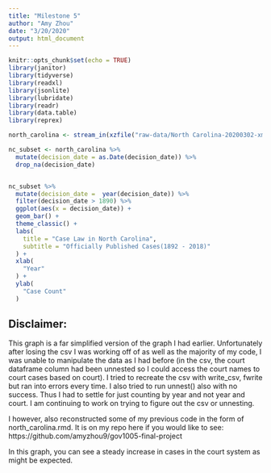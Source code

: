```yaml
---
title: "Milestone 5"
author: "Amy Zhou"
date: "3/20/2020"
output: html_document
---
```


```r
knitr::opts_chunk$set(echo = TRUE)
library(janitor)
library(tidyverse)
library(readxl)
library(jsonlite)
library(lubridate)
library(readr)
library(data.table)
library(reprex)
```
```r
north_carolina <- stream_in(xzfile("raw-data/North Carolina-20200302-xml/data/data.jsonl.xz")) 


```

```r


nc_subset <- north_carolina %>% 
  mutate(decision_date = as.Date(decision_date)) %>% 
  drop_na(decision_date) 



```
```r
nc_subset %>% 
  mutate(decision_date =  year(decision_date)) %>% 
  filter(decision_date > 1890) %>% 
  ggplot(aes(x = decision_date)) +
  geom_bar() +
  theme_classic() +
  labs(
    title = "Case Law in North Carolina",
    subtitle = "Officially Published Cases(1892 - 2018)"
  ) +
  xlab(
    "Year"
  ) +
  ylab(
    "Case Count"
  ) 


```


## Disclaimer:
This graph is a far simplified version of the graph I had earlier. Unfortunately after losing the csv I was working off of as well as the majority of my code, I was unable to manipulate the data as I had before (in the csv, the court dataframe column had been unnested so I could access the court names to court cases based on court). I tried to recreate the csv with write_csv, fwrite but ran into errors every time. I also tried to run unnest() also with no success. Thus I had to settle for just counting by year and not year and court. I am continuing to work on trying to figure out the csv or unnesting. 

I however, also reconstructed some of my previous code in the form of north_carolina.rmd. It is on my repo here if you would like to see: https://github.com/amyzhou9/gov1005-final-project

In this graph, you can see a steady increase in cases in the court system as might be expected. 








